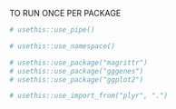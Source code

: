 TO RUN ONCE PER PACKAGE
```r
# usethis::use_pipe()

# usethis::use_namespace()

# usethis::use_package("magrittr")
# usethis::use_package("gggenes")
# usethis::use_package("ggplot2")

# usethis::use_import_from("plyr", ".")
```

